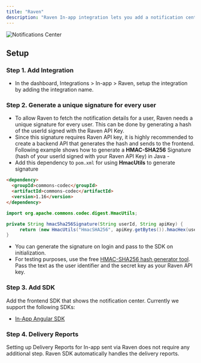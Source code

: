 ```yaml
---
title: "Raven"
description: "Raven In-app integration lets you add a notification center in your web or mobile app"
---
```


![Notifications Center](/images/notification-center.gif)

## Setup

### Step 1. Add Integration

- In the dashboard, Integrations > In-app > Raven, setup the integration by
  adding the integration name.

### Step 2. Generate a unique signature for every user

- To allow Raven to fetch the notification details for a user, Raven needs a
  unique signature for every user. This can be done by generating a hash of the
  userId signed with the Raven API Key.
- Since this signature requires Raven API key, it is highly recommended to
  create a backend API that generates the hash and sends to the frontend.
  Following example shows how to generate a **HMAC-SHA256** Signature (hash of
  your userId signed with your Raven API Key) in Java -
- Add this dependency to `pom.xml` for using **HmacUtils** to generate signature

```md pom.xml
<dependency>
  <groupId>commons-codec</groupId>
  <artifactId>commons-codec</artifactId>
  <version>1.16</version>
</dependency>
```

```java
import org.apache.commons.codec.digest.HmacUtils;

private String hmacSha256Signature(String userId, String apiKey) {
     return (new HmacUtils("HmacSHA256", apiKey.getBytes()).hmacHex(userId));
}
```

- You can generate the signature on login and pass to the SDK on initialization.
- For testing purposes, use the free
  [HMAC-SHA256 hash generator tool](https://www.devglan.com/online-tools/hmac-sha256-online).
  Pass the text as the user identifier and the secret key as your Raven API key.

### Step 3. Add SDK

Add the frontend SDK that shows the notification center. Currently we support
the following SDKs:

- [In-App Angular SDK](in-app/in-app-integrations/in-app-angular-sdk)

### Step 4. Delivery Reports

Setting up Delivery Reports for In-app sent via Raven does not require any
additional step. Raven SDK automatically handles the delivery reports.
